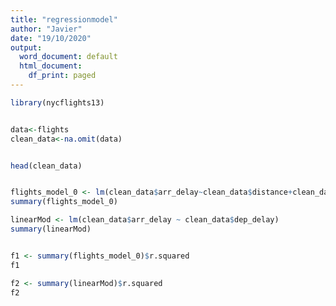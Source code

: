 ---
title: "regressionmodel"
author: "Javier"
date: "19/10/2020"
output:
  word_document: default
  html_document:
    df_print: paged
---


```{r setup}
library(nycflights13)


data<-flights
clean_data<-na.omit(data)


head(clean_data)


flights_model_0 <- lm(clean_data$arr_delay~clean_data$distance+clean_data$air_time)
summary(flights_model_0)

linearMod <- lm(clean_data$arr_delay ~ clean_data$dep_delay)
summary(linearMod)


f1 <- summary(flights_model_0)$r.squared
f1

f2 <- summary(linearMod)$r.squared
f2
```
